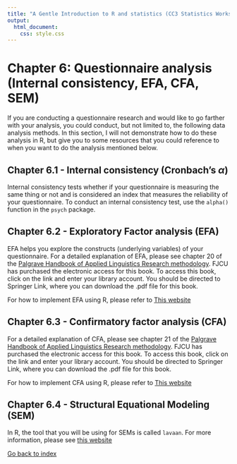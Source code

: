 ```yaml
---
title: "A Gentle Introduction to R and statistics (CC3 Statistics Workshop)"
output:
  html_document:
    css: style.css
---
```


# Chapter 6: Questionnaire analysis (Internal consistency, EFA, CFA, SEM)

If you are conducting a questionnaire research and would like to go farther with your analysis, you could conduct, but not limited to, the following data analysis methods. In this section, I will not demonstrate how to do these analysis in R, but give you to some resources that you could reference to when you want to do the analysis mentioned below.

## Chapter 6.1 - Internal consistency (Cronbach's $\alpha$)
Internal consistency tests whether if your questionnaire is measuring the same thing or not and is considered an index that measures the reliability of your questionnaire. To conduct an internal consistency test, use the `alpha()` function in the `psych` package. 

## Chapter 6.2 - Exploratory Factor analysis (EFA)
EFA helps you explore the constructs (underlying variables) of your questionnaire. For a detailed explanation of EFA, please see chapter 20 of the [Palgrave Handbook of Applied Linguistics Research methodology](https://autorpa.lib.fju.edu.tw/login?url=https://doi.org/10.1057/978-1-137-59900-1). FJCU has purchased the electronic access for this book. To access this book, click on the link and enter your library account. You should be directed to Springer Link, where you can download the .pdf file for this book. 

For how to implement EFA using R, please refer to [This website](https://stats.idre.ucla.edu/spss/seminars/introduction-to-factor-analysis/a-practical-introduction-to-factor-analysis/)

## Chapter 6.3 - Confirmatory factor analysis (CFA) 
For a detailed explanation of CFA, please see chapter 21 of the [Palgrave Handbook of Applied Linguistics Research methodology](https://autorpa.lib.fju.edu.tw/login?url=https://doi.org/10.1057/978-1-137-59900-1). FJCU has purchased the electronic access for this book. To access this book, click on the link and enter your library account. You should be directed to Springer Link, where you can download the .pdf file for this book. 

For how to implement CFA using R, please refer to [This website](https://stats.idre.ucla.edu/r/seminars/rcfa/)

## Chapter 6.4 - Structural Equational Modeling (SEM)
In R, the tool that you will be using for SEMs is called `lavaan`. For more information, please see [this website](https://stats.idre.ucla.edu/r/seminars/rsem/)




[Go back to index](https://ludougan123234.github.io/Index.html)